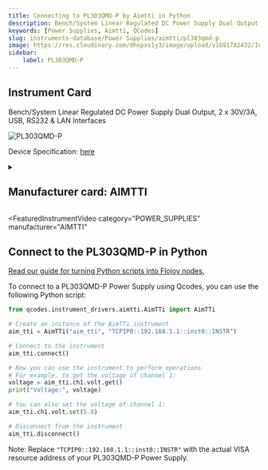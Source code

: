 ```yaml
---
title: Connecting to PL303QMD-P by Aimtti in Python
description: Bench/System Linear Regulated DC Power Supply Dual Output, 2 x 30V/3A, USB, RS232 & LAN Interfaces
keywords: [Power Supplies, Aimtti, QCodes] 
slug: instruments-database/Power Supplies/aimtti/pl303qmd-p 
image: https://res.cloudinary.com/dhopxs1y3/image/upload/v1691782432/Instruments/Power%20Supplies/PL303QMD-P/PL303QMD-P.jpg
sidebar:
    label: PL303QMD-P 
---
```



## Instrument Card

Bench/System Linear Regulated DC Power Supply Dual Output, 2 x 30V/3A, USB, RS232 & LAN Interfaces


![PL303QMD-P](https://res.cloudinary.com/dhopxs1y3/image/upload/v1691782432/Instruments/Power%20Supplies/PL303QMD-P/PL303QMD-P.jpg)

Device Specification: [here](https://resources.aimtti.com/datasheets/AIM-PL+PL-P_series_DC_power_supplies_data_sheet-Iss5.pdf)

<details style={{ marginTop: "15px"}}>
<summary><h2 style={{display:'inline'}}>Manufacturer card: AIMTTI</h2></summary>

![AIMTTI](https://res.cloudinary.com/dhopxs1y3/image/upload/v1692125963/Instruments/Vendor%20Logos/Aimtti.png)

TTi (Thurlby Thandar Instruments) is a leading manufacturer of electronic test and measurement instruments. These products are sold throughout the world via carefully selected distributors and agents in each country. We are located in Huntingdon near to the famous university city of Cambridge, within one of the high technology areas of the United Kingdom.

- Headquarters: UK
- Yearly Revenue (millions, USD): 9000
- Vendor Website: [here](https://www.aimtti.com/)

</details>


<FeaturedInstrumentVideo
  category="POWER_SUPPLIES"
  manufacturer="AIMTTI"
></FeaturedInstrumentVideo>

## Connect to the PL303QMD-P in Python

[Read our guide for turning Python scripts into Flojoy nodes.](https://docs.flojoy.ai/contribution/blocks/custom-flojoy-block/)



<Tabs>
<TabItem value="Flojoy" label="Flojoy" className="flojoy-instrument-tabs">

<NodeCardCollection category="POWER_SUPPLIES" manufacturer="Aimtti"></NodeCardCollection>

</TabItem>
<TabItem value="QCodes" label="QCodes">

To connect to a PL303QMD-P Power Supply using Qcodes, you can use the following Python script:

```python
from qcodes.instrument_drivers.aimtti.AimTTi import AimTTi

# Create an instance of the AimTTi instrument
aim_tti = AimTTi("aim_tti", "TCPIP0::192.168.1.1::inst0::INSTR")

# Connect to the instrument
aim_tti.connect()

# Now you can use the instrument to perform operations
# For example, to get the voltage of channel 1:
voltage = aim_tti.ch1.volt.get()
print("Voltage:", voltage)

# You can also set the voltage of channel 1:
aim_tti.ch1.volt.set(5.0)

# Disconnect from the instrument
aim_tti.disconnect()
```

Note: Replace `"TCPIP0::192.168.1.1::inst0::INSTR"` with the actual VISA resource address of your PL303QMD-P Power Supply.

</TabItem>
</Tabs>